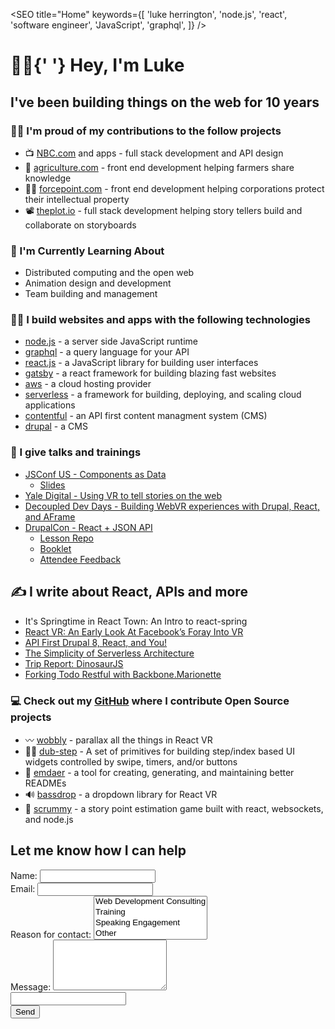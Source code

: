 

<SEO
  title="Home"
  keywords={[
    'luke herrington',
    'node.js',
    'react',
    'software engineer',
    'JavaScript',
    'graphql',
  ]}
/>

<div style={{ textAlign: 'center' }}>
  <h1 style={{ margin: '50px 0', fontSize: '60px' }}>
    👋🏻{'  '}
    <span className="gradient-text">Hey, I'm Luke</span>
  </h1>
  <h2>I've been building things on the web for 10 years</h2>
</div>

<div style={{ maxWidth: '300px', margin: '3.45rem auto' }}>
  <LukeImage />
</div>

### 💪🏻 I'm proud of my contributions to the follow projects

- 📺 [NBC.com](https://nbc.com) and apps - full stack development and API design
- 🌽 [agriculture.com](https://www.agriculture.com/) - front end development helping farmers share knowledge
- 🕵🏻‍ [forcepoint.com](https://www.forcepoint.com/) - front end development helping corporations protect their intellectual property
- 📽️ [theplot.io](http://theplot.io) - full stack development helping story tellers build and collaborate on storyboards

### 🧐 I'm Currently Learning About

- Distributed computing and the open web
- Animation design and development
- Team building and management

### 👨‍🔧 I build websites and apps with the following technologies

- [node.js](https://nodejs.org) - a server side JavaScript runtime
- [graphql](http://graphql.org) - a query language for your API
- [react.js](https://reactjs.org) - a JavaScript library for building user interfaces
- [gatsby](https://gatsbyjs.org) - a react framework for building blazing fast websites
- [aws](https://aws.amazon.com/) - a cloud hosting provider
- [serverless](http://serverless.com/) - a framework for building, deploying, and scaling cloud applications
- [contentful](https://contentful.com) - an API first content managment system (CMS)
- [drupal](http://www.drupal.com/) - a CMS

### 📣 I give talks and trainings

<ul style={{ marginLeft: 0 }}>
  <Li label="2019">
    <a href="https://www.youtube.com/watch?v=rlLtUjLkDzw&feature=youtu.be">
      JSConf US - Components as Data
    </a>
    <ul>
      <li><a href="http://componentsasdata.lukeherrington.com">Slides</a></li>
    </ul>
  </Li>
  <Li label="2018">
    <a href="https://www.youtube.com/watch?v=ueZtczrQO-8">
      Yale Digital - Using VR to tell stories on the web
    </a>
  </Li>
  <Li label="2017">
    <a href="https://www.youtube.com/watch?v=q6iyiPaGXFo">
      Decoupled Dev Days - Building WebVR experiences with Drupal, React, and AFrame
    </a>
  </Li>
  <Li label="2016">
    <a href="https://github.com/fourkitchens/waterwheel-training">
      DrupalCon - React + JSON API
    </a>
    <ul>
      <li>
        <a href="https://github.com/fourkitchens/waterwheel-training">
          Lesson Repo
        </a>
      </li>
      <li>
        <a href="https://docs.google.com/document/d/1MzBlCK7oDczbjTtp3tmcKtjgz9Hh-Rxfv3BWY1yEq3I/view">
          Booklet
        </a>
      </li>
      <li>
        <a href="https://drive.google.com/file/d/0BxzTPP5EWAyoUk1IM2Rra2x3UUE/view">
          Attendee Feedback
        </a>
      </li>
    </ul>
  </Li>
</ul>

## ✍️ I write about React, APIs and more

<ul style={{ marginLeft: 0 }}>
  <Li label="2019">
    <Link to="/posts/springtime-in-react-town">
      It's Springtime in React Town: An Intro to react-spring
    </Link>
  </Li>
  <Li label="2017">
    <a href="https://www.fourkitchens.com/blog/development/react-vr-early-look-facebooks-foray-vr/">
      React VR: An Early Look At Facebook’s Foray Into VR
    </a>
  </Li>
  <Li label="2017">
    <a href="https://www.fourkitchens.com/blog/events/api-first-drupal-8-react-and-you/">
      API First Drupal 8, React, and You!
    </a>
  </Li>
  <Li label="2016">
    <a href="https://www.fourkitchens.com/blog/development/the-simplicity-of-serverless-architecture/">
      The Simplicity of Serverless Architecture
    </a>
  </Li>
  <Li label="2016">
    <a href="https://www.fourkitchens.com/blog/article/trip-report-dinosaurjs/">
      Trip Report: DinosaurJS
    </a>
  </Li>
  <Li label="2015">
    <a href="https://www.gizra.com/content/restful-backbone-marionette/">
      Forking Todo Restful with Backbone.Marionette
    </a>
  </Li>
</ul>

### 💻 Check out my [GitHub](https://github.com/infiniteluke) where I contribute Open Source projects

- 〰️ [wobbly](https://github.com/infiniteluke/wobbly) - parallax all the things in React VR
- 🕺🏻 [dub-step](https://github.com/infiniteluke/dub-step) - A set of primitives for building step/index based UI widgets controlled by swipe, timers, and/or buttons
- 📓 [emdaer](https://github.com/emdaer/emdaer) - a tool for creating, generating, and maintaining better READMEs
- 🔊 [bassdrop](https://github.com/infiniteluke/bassdrop) - a dropdown library for React VR
- 🎴 [scrummy](http://www.playscrummy.com/) - a story point estimation game built with react, websockets, and node.js

<h2 style={{ textAlign: 'center', marginTop: '60px' }}>Let me know how I can help</h2>

<form
  name="contact"
  data-netlify-honeypot="bot"
  method="POST"
  data-netlify="true"
  style={{
    maxWidth: '400px',
    margin: '0 auto',
    display: 'flex',
    flexDirection: 'column',
  }}
>
  <input type="hidden" name="form-name" value="contact" />
  <div class="form-field">
    <label htmlFor="name">
      Name:
      <input type="text" name="name" />
    </label>
  </div>
  <div class="form-field">
    <label htmlFor="email">
      Email:
      <input type="email" name="email" />
    </label>
  </div>
  <div class="form-field">
    <label htmlFor="role[]">
      Reason for contact:
      <select name="role[]" multiple>
        <option value="dev">Web Development Consulting</option>
        <option value="training">Training</option>
        <option value="speaking">Speaking Engagement</option>
        <option value="other">Other</option>
      </select>
    </label>
  </div>
  <div class="form-field">
    <label htmlFor="message">
      Message:
      <textarea rows="5" name="message"></textarea>
    </label>
  </div>
  <input style={{ display: 'none' }} type="text" name="bot" />
  <div class="form-field">
    <button type="submit">Send</button>
  </div>
</form>
